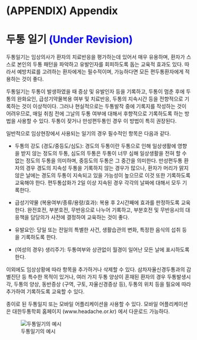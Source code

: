 \cleardoublepage

# (APPENDIX) Appendix {-}

# 두통 일기 <span style="color:blue;"> (Under Revision) </span>

두통일기는 임상의사가 환자의 치료반응을 평가하는데 있어서 매우 유용하며, 환자가 스스로 본인의 두통 패턴을 파악하고 유발인자를 회피하도록 돕는 교육적 효과도 있다. 따라서 예방치료를 고려하는 환자에게는 필수적이며, 가능하다면 모든 편두통환자에게 적용하는 것이 좋다. 

두통일기는 두통이 발생하였을 때 증상 및 유발인자 등을 기록하고, 두통이 멈춘 후에 두통의 완화요인, 급성기약물복용 여부 및 치료반응, 두통의 지속시간 등을 전향적으로 기록하는 것이 이상적이다. 그러나 현실적으로는 두통발작 중에 기록지를 작성하는 것이 어려우므로, 매일 취침 전에 그날의 두통 여부에 대해서 후향적으로 기록하도록 하는 방법을 사용할 수 있다. 두통이 잦거나 만성편두통인 경우 이 방법이 특히 권장된다.

일반적으로 임상현장에서 사용되는 일기의 경우 필수적인 항목은 다음과 같다.

- 두통의 강도 (경도/중등도/심도): 경도의 두통이란 두통으로 인해 일상생활에 영향을 받지 않는 정도의 두통, 심도의 두통은 두통이 너무 심해 일상생활을 전혀 할 수 없는 정도의 두통을 의미하며, 중등도의 두통은 그 중간을 의미한다. 만성편두통 환자의 경우 경도의 지속성 두통을 기록하지 않는 경우가 많으나, 환자가 머리가 맑지 않은 날에는 경도의 두통이 지속되고 있을 가능성이 높으므로 이것 또한 기록하도록 교육해야 한다. 편두통삽화가 2일 이상 지속된 경우 각각의 날짜에 대해서 모두 기록한다.

- 급성기약물 (복용여부/종류/용량/효과): 복용 후 2시간째에 효과를 판정하도록 교육한다. 완전호전, 부분호전, 무반응으로 나누어 기록하고, 부분호전 및 무반응시의 대응책을 담당의가 사전에 결정하여 교육하는 것이 좋다. 

- 유발요인: 당일 또는 전일의 특별한 사건, 생활습관의 변화, 특정한 음식의 섭취 등을 기록하도록 한다.

- (여성의 경우) 생리주기: 두통여부와 상관없이 월경이 일어난 모든 날에 표시하도록 한다.

이외에도 임상상황에 따라 항목을 추가하거나 삭제할 수 있다. 삼차자율신경두통과의 감별진단 등 특수한 목적이 있거나, 여러 가지 두통 양상이 혼재된 환자의 경우 두통발생시각, 두통의 양상, 동반증상 (구역, 구토, 자율신경증상 등), 두통의 위치 등을 필요에 따라 추가하여 기록하도록 교육할 수 있다.

종이로 된 두통일지 또는 모바일 어플리케이션을 사용할 수 있다. 모바일 어플리케이션은 대한두통학회 홈페이지 (www.headache.or.kr) 에서 다운로드 가능하다. 

![두통일기의 예시](static/DiaryExample.png) 
